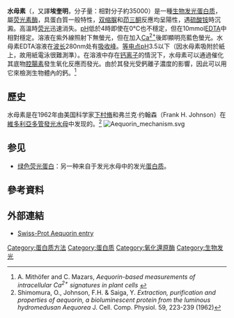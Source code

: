 {{Infobox nonhuman protein
| Name = 水母素 1
| image = Aequorin 1EJ3.png
| width = 
| caption = 水母素带状图， 来源于[[蛋白质数据库|蛋白质数据库（PDB）]]  prosthetic group coelenterazine in blue
| Organism = Aequorea victoria (Jellyfish)
| TaxID = 6100
| Symbol = 
| AltSymbols = 
| IUPHAR_id = 
| EntrezGene = 
| PDB = 
| RefSeqmRNA = 
| RefSeqProtein = 
| UniProt = P07164
| ECnumber = 1.13.12.5
| Chromosome = 
| EntrezChromosome = 
| GenLoc_start = 
| GenLoc_end = 
}}

'''水母素'''（{{lang-en|Aequorin}}，又譯'''埃奎明'''，分子量：相對分子約35000）是一種[[生物发光|生物发光]][[蛋白质|蛋白质]]，屬[[荧光素酶|荧光素酶]]，具蛋白質一般特性，[[双缩脲|双缩脲]]和[[茚三酮|茚三酮]]反應均呈陽性，遇[[硫酸铵|硫酸铵]]時沉澱。高溫時[[荧光|荧光]]迅速消失。[[pH|pH]]低於4時即使在0℃也不穩定，但在10mmol[[EDTA|EDTA]]中相對穩定。溶液在紫外線照射下無螢光，但在加入[[鈣|Ca<sup>2+</sup>]]後即顯明亮藍色螢光。水母素EDTA溶液在[[波长|波长]]280nm处有[[吸收峰|吸收峰]]。[[等电点|等电点]]pH3.5以下（因水母素吸附於紙上，故用紙電泳很難測準）。在溶液中存在[[钙|钙离子]]的情況下，水母素可以通過催化其底物[[腔腸素|腔腸素]]發生氧化反應而發光。由於其發光受鈣離子濃度的影響，因此可以用它來檢測生物體內的鈣。<ref>A. Mithöfer and C. Mazars, ''Aequorin-based measurements of intracellular Ca<sup>2+</sup> signatures in plant cells'' {{cite web |url=http://www.biologicalprocedures.com/bpo/arts/1/40/m40.htm |title=存档副本 |accessdate=2005-09-08  |deadurl=yes |archiveurl=https://web.archive.org/web/20050728155815/http://www.biologicalprocedures.com/bpo/arts/1/40/m40.htm |archivedate=2005-07-28 }}</ref>

==歷史==
水母素是在1962年由美国科学家[[下村脩|下村脩]]和弗兰克·约翰森（Frank H. Johnson）在[[維多利亞多管發光水母|維多利亞多管發光水母]]中发现的。<ref>Shimomura, O., Johnson, F.H. & Saiga, Y. ''Extraction, purification and properties of aequorin, a bioluminescent protein from the luminous hydromedusan Aequorea'' J. Cell. Comp. Physiol. 59, 223-239 (1962)</ref>
[[File:Aequorin_mechanism.svg|thumb]]

==参见==
*[[绿色荧光蛋白|绿色荧光蛋白]]：另一种来自于发光水母中的发光[[蛋白质|蛋白质]]。

==參考資料==
{{reflist}}

== 外部連結 ==
* [http://ca.expasy.org/uniprot/P07164 Swiss-Prot Aequorin entry] {{Wayback|url=http://ca.expasy.org/uniprot/P07164 |date=20070323182127 }}

{{Monooxygenases}}
{{Enzymes}}

[[Category:蛋白质方法|Category:蛋白质方法]]
[[Category:蛋白质|Category:蛋白质]]
[[Category:氧化還原酶|Category:氧化還原酶]]
[[Category:生物发光|Category:生物发光]]